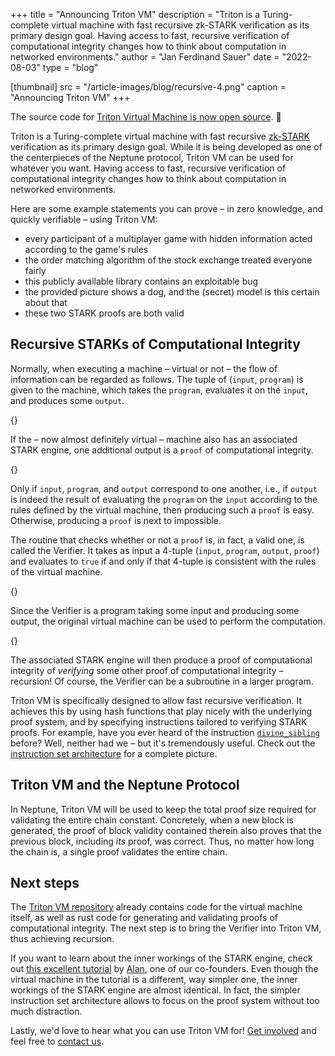 +++
title = "Announcing Triton VM"
description = "Triton is a Turing-complete virtual machine with fast recursive zk-STARK verification as its primary design goal. Having access to fast, recursive verification of computational integrity changes how to think about computation in networked environments."
author = "Jan Ferdinand Sauer"
date = "2022-08-03"
type = "blog"

[thumbnail]
src = "/article-images/blog/recursive-4.png"
caption = "Announcing Triton VM"
+++



The source code for [Triton Virtual Machine is now open source](https://github.com/TritonVM/triton-vm). 🎉

Triton is a Turing-complete virtual machine with fast recursive [zk-STARK](/articles/stark-anatomy-index) verification as its primary design goal.
While it is being developed as one of the centerpieces of the Neptune protocol, Triton VM can be used for whatever you want.
Having access to fast, recursive verification of computational integrity changes how to think about computation in networked environments.

Here are some example statements you can prove – in zero knowledge, and quickly verifiable – using Triton VM:
- every participant of a multiplayer game with hidden information acted according to the game's rules
- the order matching algorithm of the stock exchange treated everyone fairly
- this publicly available library contains an exploitable bug
- the provided picture shows a dog, and the (secret) model is this certain about that
- these two STARK proofs are both valid

## Recursive STARKs of Computational Integrity

Normally, when executing a machine – virtual or not – the flow of information can be regarded as follows.
The tuple of (`input`, `program`) is given to the machine, which takes the `program`, evaluates it on the `input`, and produces some `output`.

{<ArticleImage src="/article-images/blog/recursive-1.svg" type="table" centered={true} alt="Normal machine execution flow" />}

If the – now almost definitely virtual – machine also has an associated STARK engine, one additional output is a `proof` of computational integrity.

{<ArticleImage src="/article-images/blog/recursive-2.svg" type="table" centered={true} alt="Machine execution with STARK proof generation" />}

Only if `input`, `program`, and `output` correspond to one another, i.e., if `output` is indeed the result of evaluating the `program` on the `input` according to the rules defined by the virtual machine, then producing such a `proof` is easy.
Otherwise, producing a `proof` is next to impossible.

The routine that checks whether or not a `proof` is, in fact, a valid one, is called the Verifier.
It takes as input a 4-tuple (`input`, `program`, `output`, `proof`) and evaluates to `true` if and only if that 4-tuple is consistent with the rules of the virtual machine.

{<ArticleImage src="/article-images/blog/recursive-3.svg" type="table" centered={true} alt="Verifier checking proof validity" />}

Since the Verifier is a program taking some input and producing some output, the original virtual machine can be used to perform the computation.

{<ArticleImage src="/article-images/blog/recursive-4.svg" type="table" centered={true} alt="Recursive STARK verification" />}

The associated STARK engine will then produce a proof of computational integrity of _verifying_ some other proof of computational integrity – recursion!
Of course, the Verifier can be a subroutine in a larger program.

Triton VM is specifically designed to allow fast recursive verification.
It achieves this by using hash functions that play nicely with the underlying proof system, and by specifying instructions tailored to verifying STARK proofs.
For example, have you ever heard of the instruction [`divine_sibling`](https://github.com/TritonVM/triton-vm/blob/master/specification/isa.md#hashing) before?
Well, neither had we – but it's tremendously useful.
Check out the [instruction set architecture](https://github.com/TritonVM/triton-vm/blob/master/specification/isa.md) for a complete picture.

## Triton VM and the Neptune Protocol

In Neptune, Triton VM will be used to keep the total proof size required for validating the entire chain constant.
Concretely, when a new block is generated, the proof of block validity contained therein also proves that the previous block, including _its_ proof, was correct.
Thus, no matter how long the chain is, a single proof validates the entire chain.

## Next steps

The [Triton VM repository](https://github.com/TritonVM/triton-vm) already contains code for the virtual machine itself, as well as rust code for generating and validating proofs of computational integrity.
The next step is to bring the Verifier into Triton VM, thus achieving recursion.

If you want to learn about the inner workings of the STARK engine, check out [this excellent tutorial](https://aszepieniec.github.io/stark-brainfuck/) by [Alan](https://github.com/aszepieniec), one of our co-founders.
Even though the virtual machine in the tutorial is a different, way simpler one, the inner workings of the STARK engine are almost identical.
In fact, the simpler instruction set architecture allows to focus on the proof system without too much distraction.

Lastly, we'd love to hear what you can use Triton VM for!
[Get involved](https://github.com/TritonVM/triton-vm) and feel free to [contact us](mailto:ferdinand@neptune.cash).
